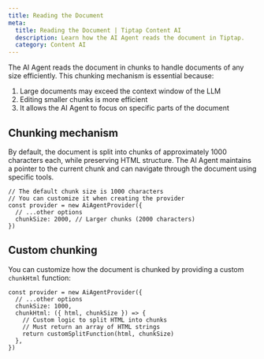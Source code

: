 ```yaml
---
title: Reading the Document
meta:
  title: Reading the Document | Tiptap Content AI
  description: Learn how the AI Agent reads the document in Tiptap.
  category: Content AI
---
```


The AI Agent reads the document in chunks to handle documents of any size efficiently. This chunking mechanism is essential because:

1. Large documents may exceed the context window of the LLM
2. Editing smaller chunks is more efficient
3. It allows the AI Agent to focus on specific parts of the document

## Chunking mechanism

By default, the document is split into chunks of approximately 1000 characters each, while preserving HTML structure. The AI Agent maintains a pointer to the current chunk and can navigate through the document using specific tools.

```tsx
// The default chunk size is 1000 characters
// You can customize it when creating the provider
const provider = new AiAgentProvider({
  // ...other options
  chunkSize: 2000, // Larger chunks (2000 characters)
})
```

## Custom chunking

You can customize how the document is chunked by providing a custom `chunkHtml` function:

```tsx
const provider = new AiAgentProvider({
  // ...other options
  chunkSize: 1000,
  chunkHtml: ({ html, chunkSize }) => {
    // Custom logic to split HTML into chunks
    // Must return an array of HTML strings
    return customSplitFunction(html, chunkSize)
  },
})
```
